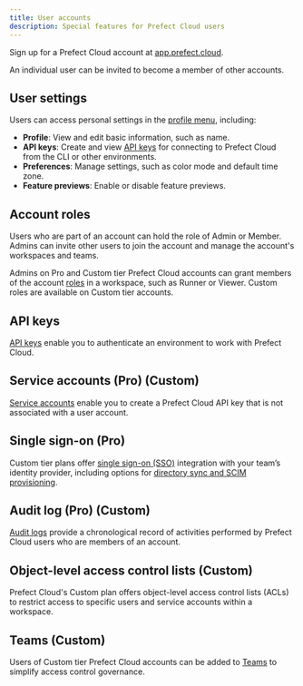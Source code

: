 ```yaml
---
title: User accounts
description: Special features for Prefect Cloud users
---
```


Sign up for a Prefect Cloud account at [app.prefect.cloud](https://app.prefect.cloud).

<Note>
An individual user can be invited to become a member of other accounts.
</Note>

## User settings

Users can access personal settings in the [profile menu](https://app.prefect.cloud/my/profile), including:

- **Profile**: View and edit basic information, such as name.
- **API keys**: Create and view [API keys](/3.0rc/cloud/manage-users/api-keys/) 
for connecting to Prefect Cloud from the CLI or other environments.
- **Preferences**: Manage settings, such as color mode and default time zone.
- **Feature previews**: Enable or disable feature previews.

## Account roles

Users who are part of an account can hold the role of Admin or Member.
Admins can invite other users to join the account and manage the account's workspaces and teams.

Admins on Pro and Custom tier Prefect Cloud accounts can grant members of the account 
[roles](/3.0rc/cloud/manage-users/manage-roles/) in a workspace, such as Runner or Viewer.
Custom roles are available on Custom tier accounts.

## API keys

[API keys](/3.0rc/cloud/manage-users/api-keys/) enable you to authenticate an environment to work with Prefect Cloud.

## Service accounts (Pro) (Custom)

[Service accounts](/3.0rc/cloud/manage-users/service-accounts/) enable you to create a 
Prefect Cloud API key that is not associated with a user account.

## Single sign-on (Pro)

Custom tier plans offer [single sign-on (SSO)](/3.0rc/cloud/manage-users/configure-sso/) 
integration with your team’s identity provider, including options for 
[directory sync and SCIM provisioning](/3.0rc/cloud/manage-users/configure-sso/#directory-sync).

## Audit log (Pro) (Custom)

[Audit logs](/3.0rc/cloud/manage-users/audit-logs/) provide a chronological record of 
activities performed by Prefect Cloud users who are members of an account.

## Object-level access control lists (Custom)

Prefect Cloud's Custom plan offers object-level access control lists (ACLs) to 
restrict access to specific users and service accounts within a workspace.

## Teams (Custom)

Users of Custom tier Prefect Cloud accounts can be added to 
[Teams](/3.0rc/cloud/manage-users/manage-teams/) to simplify access control governance.
